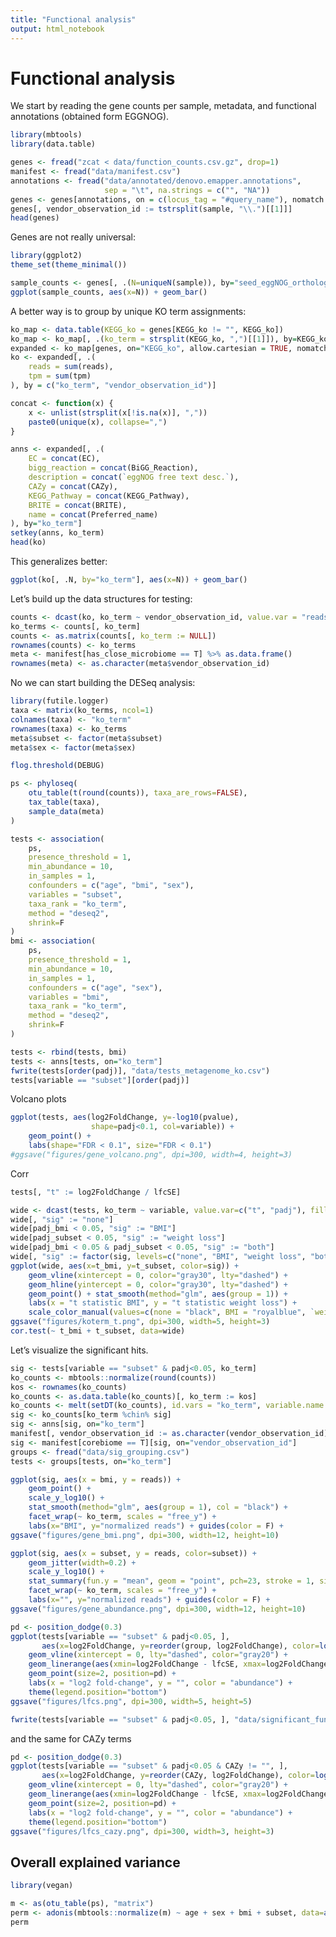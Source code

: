 ```yaml
---
title: "Functional analysis"
output: html_notebook
---
```


# Functional analysis

We start by reading the gene counts per sample, metadata, and functional annotations (obtained form EGGNOG).

```r
library(mbtools)
library(data.table)

genes <- fread("zcat < data/function_counts.csv.gz", drop=1)
manifest <- fread("data/manifest.csv")
annotations <- fread("data/annotated/denovo.emapper.annotations", 
                     sep = "\t", na.strings = c("", "NA"))
genes <- genes[annotations, on = c(locus_tag = "#query_name"), nomatch = NULL]
genes[, vendor_observation_id := tstrsplit(sample, "\\.")[[1]]]
head(genes)
```

Genes are not really universal:

```r
library(ggplot2)
theme_set(theme_minimal())

sample_counts <- genes[, .(N=uniqueN(sample)), by="seed_eggNOG_ortholog"]
ggplot(sample_counts, aes(x=N)) + geom_bar()
```

A better way is to group by unique KO term assignments:

```r
ko_map <- data.table(KEGG_ko = genes[KEGG_ko != "", KEGG_ko])
ko_map <- ko_map[, .(ko_term = strsplit(KEGG_ko, ",")[[1]]), by=KEGG_ko]
expanded <- ko_map[genes, on="KEGG_ko", allow.cartesian = TRUE, nomatch = 0]
ko <- expanded[, .(
    reads = sum(reads),
    tpm = sum(tpm)
), by = c("ko_term", "vendor_observation_id")]

concat <- function(x) {
    x <- unlist(strsplit(x[!is.na(x)], ","))
    paste0(unique(x), collapse=",")
}

anns <- expanded[, .(
    EC = concat(EC),
    bigg_reaction = concat(BiGG_Reaction),
    description = concat(`eggNOG free text desc.`),
    CAZy = concat(CAZy),
    KEGG_Pathway = concat(KEGG_Pathway),
    BRITE = concat(BRITE),
    name = concat(Preferred_name)
), by="ko_term"]
setkey(anns, ko_term)
head(ko)
```

This generalizes better:

```r
ggplot(ko[, .N, by="ko_term"], aes(x=N)) + geom_bar()
```

Let's build up the data structures for testing:

```r
counts <- dcast(ko, ko_term ~ vendor_observation_id, value.var = "reads", fill = 0)
ko_terms <- counts[, ko_term]
counts <- as.matrix(counts[, ko_term := NULL])
rownames(counts) <- ko_terms
meta <- manifest[has_close_microbiome == T] %>% as.data.frame()
rownames(meta) <- as.character(meta$vendor_observation_id)
```

No we can start building the DESeq analysis:

```r
library(futile.logger)
taxa <- matrix(ko_terms, ncol=1)
colnames(taxa) <- "ko_term"
rownames(taxa) <- ko_terms
meta$subset <- factor(meta$subset)
meta$sex <- factor(meta$sex)

flog.threshold(DEBUG)

ps <- phyloseq(
    otu_table(t(round(counts)), taxa_are_rows=FALSE),
    tax_table(taxa),
    sample_data(meta)
)

tests <- association(
    ps,
    presence_threshold = 1,
    min_abundance = 10,
    in_samples = 1,
    confounders = c("age", "bmi", "sex"),
    variables = "subset",
    taxa_rank = "ko_term",
    method = "deseq2",
    shrink=F
)
bmi <- association(
    ps, 
    presence_threshold = 1,
    min_abundance = 10,
    in_samples = 1,
    confounders = c("age", "sex"),
    variables = "bmi",
    taxa_rank = "ko_term",
    method = "deseq2",
    shrink=F
)

tests <- rbind(tests, bmi)
tests <- anns[tests, on="ko_term"]
fwrite(tests[order(padj)], "data/tests_metagenome_ko.csv")
tests[variable == "subset"][order(padj)]
```

Volcano plots

```r
ggplot(tests, aes(log2FoldChange, y=-log10(pvalue), 
                  shape=padj<0.1, col=variable)) +
    geom_point() +
    labs(shape="FDR < 0.1", size="FDR < 0.1")
#ggsave("figures/gene_volcano.png", dpi=300, width=4, height=3)
```

Corr

```r
tests[, "t" := log2FoldChange / lfcSE]

wide <- dcast(tests, ko_term ~ variable, value.var=c("t", "padj"), fill=0)
wide[, "sig" := "none"]
wide[padj_bmi < 0.05, "sig" := "BMI"]
wide[padj_subset < 0.05, "sig" := "weight loss"]
wide[padj_bmi < 0.05 & padj_subset < 0.05, "sig" := "both"]
wide[, "sig" := factor(sig, levels=c("none", "BMI", "weight loss", "both"))]
ggplot(wide, aes(x=t_bmi, y=t_subset, color=sig)) +
    geom_vline(xintercept = 0, color="gray30", lty="dashed") +
    geom_hline(yintercept = 0, color="gray30", lty="dashed") +
    geom_point() + stat_smooth(method="glm", aes(group = 1)) +
    labs(x = "t statistic BMI", y = "t statistic weight loss") +
    scale_color_manual(values=c(none = "black", BMI = "royalblue", `weight loss`="orange", both = "red"))
ggsave("figures/koterm_t.png", dpi=300, width=5, height=3)
cor.test(~ t_bmi + t_subset, data=wide)
```

Let's visualize the significant hits.

```r
sig <- tests[variable == "subset" & padj<0.05, ko_term]
ko_counts <- mbtools::normalize(round(counts))
kos <- rownames(ko_counts)
ko_counts <- as.data.table(ko_counts)[, ko_term := kos]
ko_counts <- melt(setDT(ko_counts), id.vars = "ko_term", variable.name = "vendor_observation_id", value.name = "reads")
sig <- ko_counts[ko_term %chin% sig]
sig <- anns[sig, on="ko_term"]
manifest[, vendor_observation_id := as.character(vendor_observation_id)]
sig <- manifest[corebiome == T][sig, on="vendor_observation_id"]
groups <- fread("data/sig_grouping.csv")
tests <- groups[tests, on="ko_term"]

ggplot(sig, aes(x = bmi, y = reads)) + 
    geom_point() +
    scale_y_log10() +
    stat_smooth(method="glm", aes(group = 1), col = "black") +
    facet_wrap(~ ko_term, scales = "free_y") + 
    labs(x="BMI", y="normalized reads") + guides(color = F) +
ggsave("figures/gene_bmi.png", dpi=300, width=12, height=10)

ggplot(sig, aes(x = subset, y = reads, color=subset)) + 
    geom_jitter(width=0.2) +
    scale_y_log10() +
    stat_summary(fun.y = "mean", geom = "point", pch=23, stroke = 1, size=3, fill = "white") +
    facet_wrap(~ ko_term, scales = "free_y") + 
    labs(x="", y="normalized reads") + guides(color = F) +
ggsave("figures/gene_abundance.png", dpi=300, width=12, height=10)
```

```r
pd <- position_dodge(0.3)
ggplot(tests[variable == "subset" & padj<0.05, ], 
       aes(x=log2FoldChange, y=reorder(group, log2FoldChange), color=log10(baseMean), group=ko_term)) +
    geom_vline(xintercept = 0, lty="dashed", color="gray20") +
    geom_linerange(aes(xmin=log2FoldChange - lfcSE, xmax=log2FoldChange + lfcSE), position=pd) + 
    geom_point(size=2, position=pd) +
    labs(x = "log2 fold-change", y = "", color = "abundance") +
    theme(legend.position="bottom")
ggsave("figures/lfcs.png", dpi=300, width=5, height=5)

fwrite(tests[variable == "subset" & padj<0.05, ], "data/significant_functions.csv")
```

and the same for CAZy terms

```r
pd <- position_dodge(0.3)
ggplot(tests[variable == "subset" & padj<0.05 & CAZy != "", ], 
       aes(x=log2FoldChange, y=reorder(CAZy, log2FoldChange), color=log10(baseMean), group=ko_term)) +
    geom_vline(xintercept = 0, lty="dashed", color="gray20") +
    geom_linerange(aes(xmin=log2FoldChange - lfcSE, xmax=log2FoldChange + lfcSE), position=pd) + 
    geom_point(size=2, position=pd) +
    labs(x = "log2 fold-change", y = "", color = "abundance") +
    theme(legend.position="bottom")
ggsave("figures/lfcs_cazy.png", dpi=300, width=3, height=3)
```

## Overall explained variance

```r
library(vegan)

m <- as(otu_table(ps), "matrix")
perm <- adonis(mbtools::normalize(m) ~ age + sex + bmi + subset, data=as(sample_data(ps), "data.frame"), method="bray")
perm
```

## 